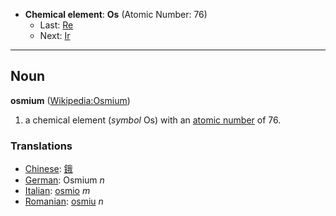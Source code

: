 *'''Chemical element''': '''Os''' (Atomic Number: 76)
**Last: [[Rhenium|Re]]
**Next: [[Iridium|Ir]]
----
== Noun ==
'''osmium''' ([[en:Osmium|Wikipedia:Osmium]])

# a chemical element (''symbol'' Os) with an [[atomic number]] of 76.

===Translations===
*[[Chinese]]: [[鋨]]
*[[German]]: Osmium ''n''
*[[Italian]]: [[osmio]] ''m''
*[[Romanian]]: [[osmiu]] ''n''